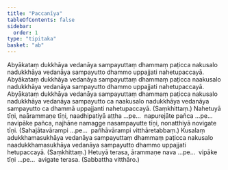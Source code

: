 ```yaml
---
title: "Paccanīya"
tableOfContents: false
sidebar:
  order: 1
type: "tipitaka"
basket: "ab"
---
```



<DynamicBreadcrumb />

<Division number="7">

<Paragraph number="18">
Abyākataṃ dukkhāya vedanāya sampayuttaṃ dhammaṃ paṭicca nakusalo nadukkhāya vedanāya sampayutto dhammo uppajjati nahetupaccayā. Abyākataṃ dukkhāya vedanāya sampayuttaṃ dhammaṃ paṭicca naakusalo nadukkhāya vedanāya sampayutto dhammo uppajjati nahetupaccayā. Abyākataṃ dukkhāya vedanāya sampayuttaṃ dhammaṃ paṭicca nakusalo nadukkhāya vedanāya sampayutto ca naakusalo nadukkhāya vedanāya sampayutto ca dhammā uppajjanti nahetupaccayā. (Saṃkhittaṃ.)
</Paragraph>

<Paragraph number="19">
Nahetuyā tīṇi, naārammaṇe tīṇi, naadhipatiyā aṭṭha …pe…  napurejāte pañca …pe…  navipāke pañca, najhāne namagge nasampayutte tīṇi, nonatthiyā novigate tīṇi. (Sahajātavārampi …pe…  pañhāvārampi vitthāretabbaṃ.)
</Paragraph>

</Division>
<Division number="8">

<Paragraph number="20">
Kusalaṃ adukkhamasukhāya vedanāya sampayuttaṃ dhammaṃ paṭicca nakusalo naadukkhamasukhāya vedanāya sampayutto dhammo uppajjati hetupaccayā. (Saṃkhittaṃ.)
</Paragraph>

<Paragraph number="21">
Hetuyā terasa, ārammaṇe nava …pe…  vipāke tīṇi …pe…  avigate terasa. (Sabbattha vitthāro.)
</Paragraph>
</Division>